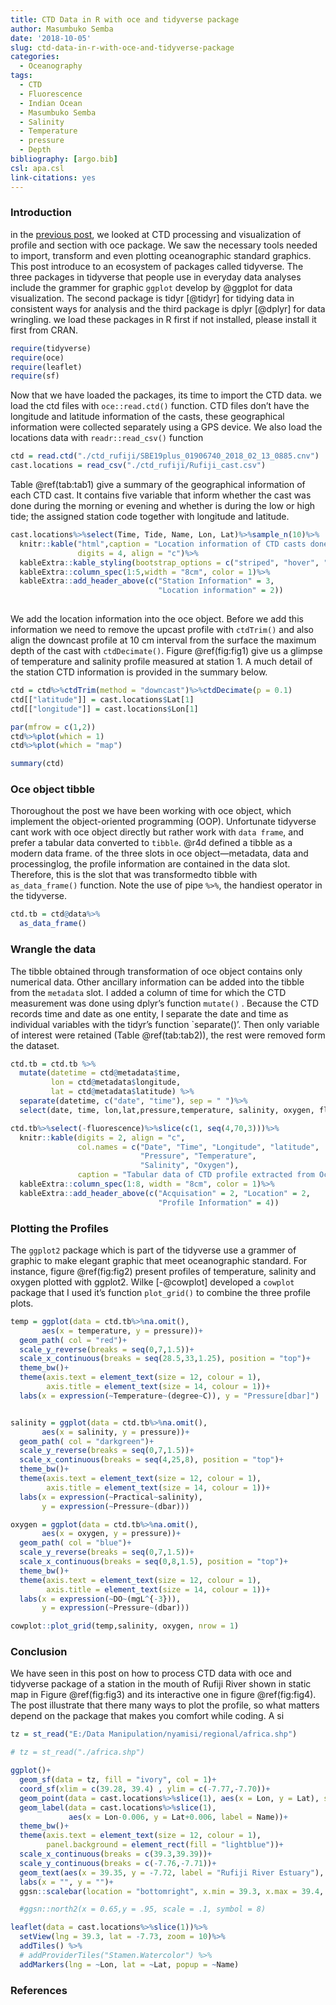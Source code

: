 ```yaml
---
title: CTD Data in R with oce and tidyverse package
author: Masumbuko Semba
date: '2018-10-05'
slug: ctd-data-in-r-with-oce-and-tidyverse-package
categories:
  - Oceanography
tags:
  - CTD
  - Fluorescence
  - Indian Ocean
  - Masumbuko Semba
  - Salinity
  - Temperature
  - pressure
  - Depth
bibliography: [argo.bib]
csl: apa.csl
link-citations: yes
---
```

### Introduction
in the [previous post](https://semba-blog.netlify.com/10/04/2018/processing-ctd-data-with-oce-package-in-r/), we looked at CTD processing and visualization of profile and section with oce package. We saw the necessary tools needed to import, transform and even plotting oceanographic standard graphics. This post introduce to an ecosystem of packages called tidyverse. The three packages in tidyverse that people use in everyday data analyses include the grammer for graphic `ggplot` develop by @ggplot for data visualization. The second package is tidyr [@tidyr] for tidying data in consistent ways for analysis and the third package is dplyr [@dplyr] for data wringling. we load these packages in R first if not installed, please install it first from CRAN.

```r
require(tidyverse)
require(oce)
require(leaflet)
require(sf)

```

Now that we have loaded the packages, its time to import the CTD data. we load the ctd files with `oce::read.ctd()` function. CTD files don't have the longitude and latitude information of the casts, these geographical information were collected separately using a GPS device.  We also load the locations data with `readr::read_csv()` function

```r
ctd = read.ctd("./ctd_rufiji/SBE19plus_01906740_2018_02_13_0885.cnv")
cast.locations = read_csv("./ctd_rufiji/Rufiji_cast.csv")
```

Table \@ref(tab:tab1) give a summary of the geographical information of each CTD cast. It contains five variable that inform whether the cast was done during the morning or evening and whether is during the low or high tide; the assigned station code together with longitude and latitude.

```r
cast.locations%>%select(Time, Tide, Name, Lon, Lat)%>%sample_n(10)%>%
  knitr::kable("html",caption = "Location information of CTD casts done during the low and high Tide in Rufiji River",
               digits = 4, align = "c")%>%
  kableExtra::kable_styling(bootstrap_options = c("striped", "hover", "condensed", "responsive"))%>%
  kableExtra::column_spec(1:5,width = "8cm", color = 1)%>%
  kableExtra::add_header_above(c("Station Information" = 3, 
                                 "Location information" = 2))
  
```

We add the location information into the oce object. Before we add this information we need to remove the upcast profile with `ctdTrim()` and also align the downcast profile at 10 cm interval from the surface the maximum depth of the cast with `ctdDecimate()`. Figure \@ref(fig:fig1) give us a glimpse of temperature and salinity profile measured at station 1. A much detail of the station CTD information is provided in the summary below.


```r
ctd = ctd%>%ctdTrim(method = "downcast")%>%ctdDecimate(p = 0.1)
ctd[["latitude"]] = cast.locations$Lat[1]
ctd[["longitude"]] = cast.locations$Lon[1]

```


```r
par(mfrow = c(1,2))
ctd%>%plot(which = 1)
ctd%>%plot(which = "map")
```

```r
summary(ctd)
```

### Oce object tibble
Thoroughout the post we have been working with oce object, which implement the object-oriented programming (OOP). Unfortunate tidyverse cant work with oce object directly but rather work with `data frame`, and prefer a tabular data converted to `tibble`. @r4d defined a tibble as a modern data frame. of the three slots in oce object---metadata, data and processinglog, the profile information are contained in the data slot. Therefore, this is the slot that was transformedto tibble with `as_data_frame()` function. Note the use of pipe `%>%`, the handiest operator in the tidyverse.

```r
ctd.tb = ctd@data%>%
  as_data_frame()

```

### Wrangle the data
The tibble obtained through transformation of oce object contains only numerical data. Other ancillary information can be added into the tibble from the `metadata` slot. I added a column of time for which the CTD measurement was done using dplyr's function `mutate()` . Because the CTD records time and date as one entity, I separate the date and time as individual variables with the tidyr's function `separate()'. Then only variable of interest were retained (Table \@ref(tab:tab2)), the rest were removed form the dataset. 

```r
ctd.tb = ctd.tb %>% 
  mutate(datetime = ctd@metadata$time, 
         lon = ctd@metadata$longitude,
         lat = ctd@metadata$latitude) %>% 
  separate(datetime, c("date", "time"), sep = " ")%>%
  select(date, time, lon,lat,pressure,temperature, salinity, oxygen, fluorescence)

```

```r
ctd.tb%>%select(-fluorescence)%>%slice(c(1, seq(4,70,3)))%>%
  knitr::kable(digits = 2, align = "c",
               col.names = c("Date", "Time", "Longitude", "latitude",
                             "Pressure", "Temperature",
                             "Salinity", "Oxygen"),
               caption = "Tabular data of CTD profile extracted from Oce object")%>%
  kableExtra::column_spec(1:8, width = "8cm", color = 1)%>%
  kableExtra::add_header_above(c("Acquisation" = 2, "Location" = 2,
                                 "Profile Information" = 4))
```
### Plotting the Profiles
The `ggplot2` package which is part of the tidyverse use a grammer of graphic to make elegant graphic that meet oceanographic standard. For instance,  figure \@ref(fig:fig2) present profiles of temperature, salinity and oxygen plotted with ggplot2. Wilke [-@cowplot] developed a `cowplot` package that I used it's function `plot_grid()` to combine the three profile plots. 

```r
temp = ggplot(data = ctd.tb%>%na.omit(), 
       aes(x = temperature, y = pressure))+
  geom_path( col = "red")+
  scale_y_reverse(breaks = seq(0,7,1.5))+
  scale_x_continuous(breaks = seq(28.5,33,1.25), position = "top")+
  theme_bw()+
  theme(axis.text = element_text(size = 12, colour = 1),
        axis.title = element_text(size = 14, colour = 1))+
  labs(x = expression(~Temperature~(degree~C)), y = "Pressure[dbar]")


salinity = ggplot(data = ctd.tb%>%na.omit(), 
       aes(x = salinity, y = pressure))+
  geom_path( col = "darkgreen")+
  scale_y_reverse(breaks = seq(0,7,1.5))+
  scale_x_continuous(breaks = seq(4,25,8), position = "top")+
  theme_bw()+
  theme(axis.text = element_text(size = 12, colour = 1),
        axis.title = element_text(size = 14, colour = 1))+
  labs(x = expression(~Practical~salinity),
       y = expression(~Pressure~(dbar)))

oxygen = ggplot(data = ctd.tb%>%na.omit(), 
       aes(x = oxygen, y = pressure))+
  geom_path( col = "blue")+
  scale_y_reverse(breaks = seq(0,7,1.5))+
  scale_x_continuous(breaks = seq(0,8,1.5), position = "top")+
  theme_bw()+
  theme(axis.text = element_text(size = 12, colour = 1),
        axis.title = element_text(size = 14, colour = 1))+
  labs(x = expression(~DO~(mgL^{-3})),
       y = expression(~Pressure~(dbar)))

cowplot::plot_grid(temp,salinity, oxygen, nrow = 1)
```

### Conclusion
We have seen in this post on how to process CTD data with oce and tidyverse package of a station in the mouth of Rufiji River shown in static map in Figure \@ref(fig:fig3) and its interactive one in figure \@ref(fig:fig4). The post illustrate that there many ways to plot the profile, so what matters depend on the package that makes you comfort while coding. A si 


```r
tz = st_read("E:/Data Manipulation/nyamisi/regional/africa.shp")

```


```r

# tz = st_read("./africa.shp")

ggplot()+
  geom_sf(data = tz, fill = "ivory", col = 1)+
  coord_sf(xlim = c(39.28, 39.4) , ylim = c(-7.77,-7.70))+
  geom_point(data = cast.locations%>%slice(1), aes(x = Lon, y = Lat), size = 6 )+
  geom_label(data = cast.locations%>%slice(1), 
             aes(x = Lon-0.006, y = Lat+0.006, label = Name))+
  theme_bw()+
  theme(axis.text = element_text(size = 12, colour = 1),
        panel.background = element_rect(fill = "lightblue"))+
  scale_x_continuous(breaks = c(39.3,39.39))+
  scale_y_continuous(breaks = c(-7.76,-7.71))+
  geom_text(aes(x = 39.35, y = -7.72, label = "Rufiji River Estuary"), col = "white", size = 5)+
  labs(x = "", y = "")+
  ggsn::scalebar(location = "bottomright", x.min = 39.3, x.max = 39.4, y.min = -7.765, y.max = -7.71, dist = 1.5, dd2km = TRUE, model = "WGS84", st.dist = 0.04, st.size = 4, height = 0.04)

  #ggsn::north2(x = 0.65,y = .95, scale = .1, symbol = 8)
```



```r
leaflet(data = cast.locations%>%slice(1))%>%
  setView(lng = 39.3, lat = -7.73, zoom = 10)%>%
  addTiles() %>%
  # addProviderTiles("Stamen.Watercolor") %>%
  addMarkers(lng = ~Lon, lat = ~Lat, popup = ~Name)

```

### References

